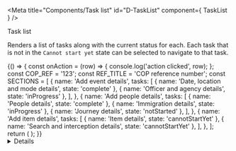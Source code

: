 <!-- Global imports -->

<!-- Local imports -->

<Meta title="Components/Task list" id="D-TaskList" component={ TaskList } />

<Heading size="xl" caption="Components">Task list</Heading>

Renders a list of tasks along with the current status for each. Each task that is not in the `Cannot start yet` state can be 
selected to navigate to that task.

<Canvas withToolbar>
  <Story name="Default">
    {() => {
      const onAction = (row) => {
        console.log('action clicked', row);
      };
      const COP_REF = '123';
      const REF_TITLE = 'COP reference number';
      const SECTIONS = [
        {
          name: 'Add event details',
          tasks: [
            { name: 'Date, location and mode details', state: 'complete' },
            { name: 'Officer and agency details', state: 'inProgress' },
          ],
        },
        {
          name: 'Add people details',
          tasks: [
            { name: 'People details', state: 'complete' },
            { name: 'Immigration details', state: 'inProgress' },
            { name: 'Journey details', state: 'notStarted' },
          ],
        },
        {
          name: 'Add item details',
          tasks: [
            { name: 'Item details', state: 'cannotStartYet' },
            { name: 'Search and interception details', state: 'cannotStartYet' },
          ],
        },
      ];
      return (
        <TaskList refNumber={COP_REF} refTitle={REF_TITLE} sections={SECTIONS} />
      );
    }}
  </Story>
</Canvas>

<Details summary="Properties" className="no-indent">
  <ArgsTable of={ TaskList } />
</Details>
